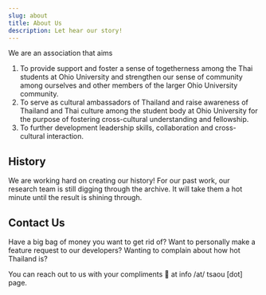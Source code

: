 ```yaml
---
slug: about
title: About Us
description: Let hear our story!
---
```


We are an association that aims

1. To provide support and foster a sense of togetherness among the Thai students at Ohio University and strengthen our sense of community among ourselves and other members of the larger Ohio University community.
2. To serve as cultural ambassadors of Thailand and raise awareness of Thailand and Thai culture among the student body at Ohio University for the purpose of fostering cross-cultural understanding and fellowship.
3. To further development leadership skills, collaboration and cross-cultural interaction.

## History

We are working hard on creating our history! For our past work, our research team is still digging through the archive. It will take them a hot minute until the
result is shining through.

## Contact Us

Have a big bag of money you want to get rid of? Want to personally make a feature request to our developers?
Wanting to complain about how hot Thailand is?

You can reach out to us with your compliments 💖 at info /at/ tsaou [dot] page.
